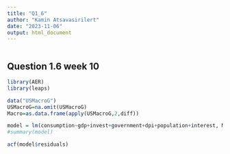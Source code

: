 ```yaml
---
title: "Q1_6"
author: "Kamin Atsavasirilert"
date: "2023-11-06"
output: html_document
---
```


```r
```

## Question 1.6 week 10

```r
library(AER)
library(leaps)

data("USMacroG")
USMacroG=na.omit(USMacroG)
Macro=as.data.frame(apply(USMacroG,2,diff))

model = lm(consumption~gdp+invest+government+dpi+population+interest, Macro)
#summary(model)

acf(model$residuals)
```